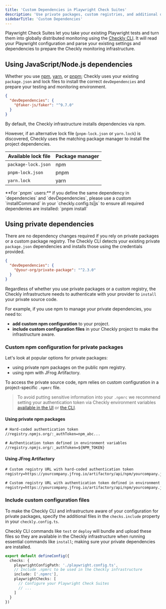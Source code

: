 ```yaml
---
title: 'Custom Dependencies in Playwright Check Suites'
description: 'Use private packages, custom registries, and additional dependencies in your Playwright Check Suites.'
sidebarTitle: 'Custom Dependencies'
---
```


Playwright Check Suites let you take your existing Playwright tests and turn them into globally distributed monitoring using the [Checkly CLI](/cli/). It will read your Playwright configuration and parse your existing settings and dependencies to prepare the Checkly monitoring infrastructure.

## Using JavaScript/Node.js dependencies

Whether you use [npm](https://www.npmjs.com/), [yarn](https://yarnpkg.com/), or [pnpm](https://pnpm.io/); Checkly uses your existing `package.json` and lock files to install the correct `devDependencies` and prepare your testing and monitoring environment.

```json
{
  "devDependencies": {
    "@faker-js/faker": "^9.7.0"
  }
}
```

<Note>
By default, the Checkly infrastructure installs dependencies via npm.
</Note>

However, if an alternative lock file (`pnpm-lock.json` or `yarn.lock`) is discovered, Checkly uses the matching package manager to install the project dependencies.

| Available lock file | Package manager |
|---------------------|-----------------|
| `package-lock.json` | npm             |
| `pnpm-lock.json`    | pnpm            |
| `yarn.lock`         | yarn            |

<Warning>
**For `pnpm` users:** if you define the same dependency in `dependencies` and `devDependencies`, please use a custom `installCommand` in your `checkly.config.ts|js` to ensure all required dependenies are installed: `pnpm install`
</Warning>

## Using private dependencies

There are no dependency changes required if you rely on private packages or a custom package registry. The Checkly CLI detects your existing private `package.json` dependencies and installs those using the credentials provided.

```json
{
  "devDependencies": {
    "@your-org/private-package": "^2.3.0"
  }
}
```


Regardless of whether you use private packages or a custom registry, the Checkly infrastructure needs to authenticate with your provider to `install` your private source code.

For example, if you use npm to manage your private dependencies, you need to:

- **add custom npm configuration** to your project.
- **include custom configuration files** in your Checkly project to make the infrastructure aware.

### Custom npm configuration for private packages

Let's look at popular options for private packages:

- using private npm packages on the public npm registry.
- using npm with JFrog Artifactory.

To access the private source code, npm relies on custom configuration in a project-specific `.npmrc` file.

> To avoid putting sensitive information into your `.npmrc` we recommend setting your authentication token via Checkly environment variables [available in the UI](https://app.checklyhq.com/environment-variables) or [the CLI](https://www.checklyhq.com/docs/cli/using-environment-variables/#managing-remote-environment-variables-using-the-cli).

#### Using private npm packages

```txt
# Hard-coded authentication token
//registry.npmjs.org/:_authToken=npm_abc...

# Authentication token defined in environment variables
//registry.npmjs.org/:_authToken=${NPM_TOKEN}
```

#### Using JFrog Artifactory

```txt
# Custom registry URL with hard-coded authentication token
registry=https://yourcompany.jfrog.io/artifactory/api/npm/yourcompany.jfrog.io/artifactory/api/npm/npm-local/:_authToken=abc...

# Custom registry URL with authentication token defined in environment variables
registry=https://yourcompany.jfrog.io/artifactory/api/npm/yourcompany.jfrog.io/artifactory/api/npm/npm-local/:_authToken=${ARTIFACTORY_TOKEN}
```

### Include custom configuration files

To make the Checkly CLI and infrastructure aware of your configuration for private packages, specify the additional files in the `checks.include` property in your `checkly.config.ts`.

Checkly CLI commands like `test` or `deploy` will bundle and upload these files so they are available in the Checkly infrastructure when running essential commands like `install`; making sure your private dependencies are installed.

```typescript checkly.config.ts
export default defineConfig({
  checks: {
    playwrightConfigPath: './playwright.config.ts',
    // Include .npmrc to be used in the Checkly infrastructure
    include: ['.npmrc'],
    playwrightChecks: [
      // Configure your Playwright Check Suites
      // ...
    ]
  }
})
```

